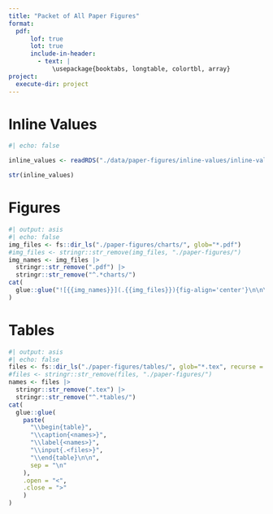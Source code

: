 ```yaml
---
title: "Packet of All Paper Figures"
format:
  pdf:
      lof: true
      lot: true
      include-in-header:
        - text: |
            \usepackage{booktabs, longtable, colortbl, array}
project:
  execute-dir: project
---
```


\newpage
# Inline Values
```r
#| echo: false

inline_values <- readRDS("./data/paper-figures/inline-values/inline-values.rds")

str(inline_values)
```


\newpage
# Figures
```r
#| output: asis
#| echo: false
img_files <- fs::dir_ls("./paper-figures/charts/", glob="*.pdf")
#img_files <- stringr::str_remove(img_files, "./paper-figures/")
img_names <- img_files |>
  stringr::str_remove(".pdf") |>
  stringr::str_remove("^.*charts/")
cat(
  glue::glue("![{{img_names}}](.{{img_files}}){fig-align='center'}\n\n\n", .open = "{{", .close = "}}")
)
```


\newpage
# Tables

```r
#| output: asis
#| echo: false
files <- fs::dir_ls("./paper-figures/tables/", glob="*.tex", recurse = TRUE)
#files <- stringr::str_remove(files, "./paper-figures/")
names <- files |>
  stringr::str_remove(".tex") |>
  stringr::str_remove("^.*tables/")
cat(
  glue::glue(
    paste(
      "\\begin{table}",
      "\\caption{<names>}",
      "\\label{<names>}",
      "\\input{.<files>}",
      "\\end{table}\n\n",
      sep = "\n"
    ),
    .open = "<",
    .close = ">"
    )
)
```
